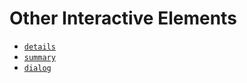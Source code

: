 
<Meta title="Development/Inventory of Things/Elements/Interactive" />

# Other Interactive Elements

- [`details`](https://developer.mozilla.org/en-US/docs/Web/HTML/Element/details)
- [`summary`](https://developer.mozilla.org/en-US/docs/Web/HTML/Element/summary)
- [`dialog`](https://developer.mozilla.org/en-US/docs/Web/HTML/Element/dialog)
